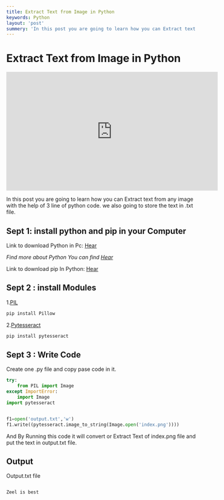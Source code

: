 ```yaml
---
title: Extract Text from Image in Python
keywords: Python
layout: 'post'
summery: 'In this post you are going to learn how you can Extract text from any image with the help of 3 line of python code. we also going to store the text in .txt file.'
---
```



# Extract Text from Image in Python

<iframe width="560" height="315" src="https://www.youtube.com/embed/1us84BjwV5A" title="YouTube video player" frameborder="0" allow="accelerometer; autoplay; clipboard-write; encrypted-media; gyroscope; picture-in-picture" allowfullscreen></iframe>

In this post you are going to learn how you can Extract text from any image with the help of 3 line of python code. we also going to store the text in .txt file.

## Sept 1: install python and pip in your Computer 

Link to download Python in Pc: [Hear](https://www.python.org/downloads/)

*Find more about Python You can find [Hear]()*


Link to download pip In Python: [Hear](https://pip.pypa.io/en/stable/installation/)

## Sept 2 : install Modules 

1.[PIL](https://pillow.readthedocs.io/en/stable/installation.html)

```bash
pip install Pillow
```

2.[Pytesseract](https://pypi.org/project/pytesseract/)

```bash
pip install pytesseract
```

## Sept 3 : Write Code

Create one .py file and copy pase code in it.

```python
try:
    from PIL import Image
except ImportError:
    import Image
import pytesseract


f1=open('output.txt','w')
f1.write((pytesseract.image_to_string(Image.open('index.png'))))
```

And By Running this code it will convert or Extract Text of index.png file and put the text in output.txt file.

## Output

Output.txt file

```text
 
Zeel is best

```
